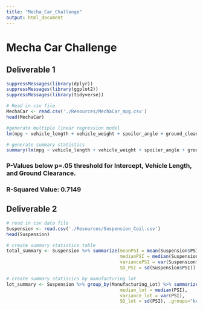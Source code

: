 ```yaml
---
title: "Mecha_Car_Challenge"
output: html_document
---
```


# Mecha Car Challenge
## Deliverable 1

```r
suppressMessages(library(dplyr))
suppressMessages(library(ggplot2))
suppressMessages(library(tidyverse))
```


```r
# Read in csv file
MechaCar <- read.csv('./Resources/MechaCar_mpg.csv') 
head(MechaCar)
```

```r
#generate multiple linear regression model
lm(mpg ~ vehicle_length + vehicle_weight + spoiler_angle + ground_clearance + AWD,data=MechaCar) 
```


```r
# generate summary statistics
summary(lm(mpg ~ vehicle_length + vehicle_weight + spoiler_angle + ground_clearance + AWD,data=MechaCar))
```
### P-Values below p=.05 threshold for Intercept, Vehicle Length, and Ground Clearance.

### R-Squared Value: 0.7149


## Deliverable 2
```r
# read in csv data file
Suspension <- read.csv('./Resources/Suspension_Coil.csv') 
head(Suspension)
```
```r
# create summary statistics table
total_summary <- Suspension %>% summarize(meanPSI = mean(Suspension$PSI),
                                          medianPSI = median(Suspension$PSI),
                                          variancePSI = var(Suspension$PSI),
                                          SD_PSI = sd(Suspension$PSI))
```

```r
# create summary statiscics by manufacturing lot
lot_summary <- Suspension %>% group_by(Manufacturing_Lot) %>% summarize(mean_lot = mean(PSI),
                                          median_lot = median(PSI),
                                          variance_lot = var(PSI),
                                          SD_lot = sd(PSI), .groups="keep")

```

